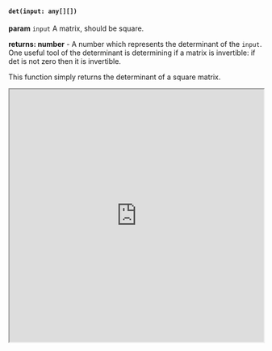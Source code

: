 

#### `det(input: any[][])`

**param** `input` A matrix, should be square.

**returns: number** - A number which represents the determinant of the `input`. One useful tool of the determinant is determining if a matrix is invertible: if det is not zero then it is invertible. 

This function simply returns the determinant of a square matrix. 


<iframe src="https://hlab.app/s/docs/det_hbook"
    width="100%"
    height="500px">
  </iframe>

